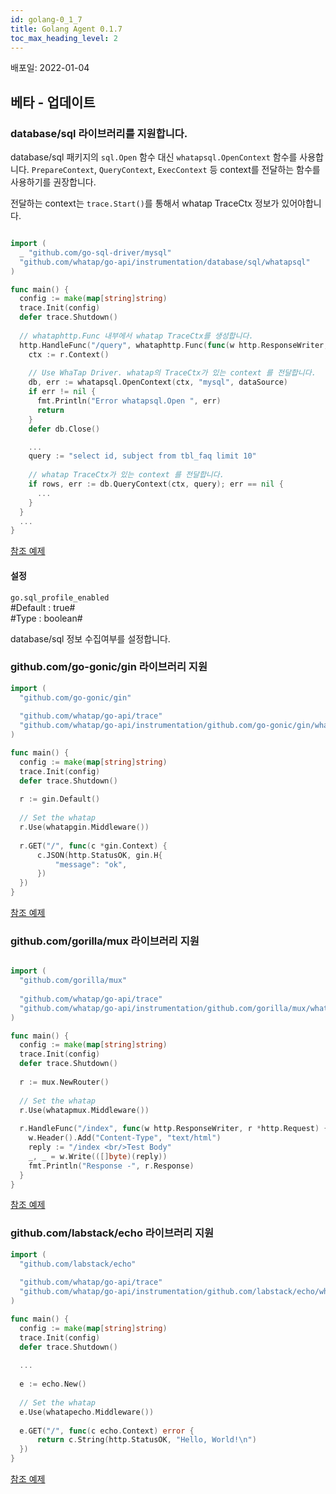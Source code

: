 ```yaml
---
id: golang-0_1_7
title: Golang Agent 0.1.7
toc_max_heading_level: 2
---
```



배포일: 2022-01-04

## 베타 - 업데이트

### database/sql 라이브러리를 지원합니다. 

database/sql 패키지의 `sql.Open` 함수 대신 `whatapsql.OpenContext` 함수를 사용합니다. `PrepareContext`, `QueryContext`, `ExecContext` 등 context를 전달하는 함수를 사용하기를 권장합니다. 

전달하는 context는 `trace.Start()`를 통해서 whatap TraceCtx 정보가 있어야합니다.

```go title='Install guide'

import (
  _ "github.com/go-sql-driver/mysql"
  "github.com/whatap/go-api/instrumentation/database/sql/whatapsql"
)

func main() {
  config := make(map[string]string)
  trace.Init(config)
  defer trace.Shutdown()
  
  // whataphttp.Func 내부에서 whatap TraceCtx를 생성합니다. 
  http.HandleFunc("/query", whataphttp.Func(func(w http.ResponseWriter, r *http.Request) {
    ctx := r.Context()
    
    // Use WhaTap Driver. whatap의 TraceCtx가 있는 context 를 전달합니다. 
    db, err := whatapsql.OpenContext(ctx, "mysql", dataSource)
    if err != nil {
      fmt.Println("Error whatapsql.Open ", err)
      return
    }
    defer db.Close()

    ... 
    query := "select id, subject from tbl_faq limit 10"
    
    // whatap TraceCtx가 있는 context 를 전달합니다. 
    if rows, err := db.QueryContext(ctx, query); err == nil {
      ...
    }
  }
  ...
}
```

[참조 예제](https://github.com/whatap/go-api-example/tree/main/database/sql)

#### 설정

`go.sql_profile_enabled`<br/>
#Default : true#<br/>
#Type : boolean#<br/>

database/sql 정보 수집여부를 설정합니다.

### github.com/go-gonic/gin 라이브러리 지원

```go title='Install guide'
import (
  "github.com/go-gonic/gin"
  
  "github.com/whatap/go-api/trace"
  "github.com/whatap/go-api/instrumentation/github.com/go-gonic/gin/whatapgin"
)

func main() {
  config := make(map[string]string)
  trace.Init(config)
  defer trace.Shutdown()
  
  r := gin.Default()
  
  // Set the whatap
  r.Use(whatapgin.Middleware())
  
  r.GET("/", func(c *gin.Context) {
      c.JSON(http.StatusOK, gin.H{
          "message": "ok",
      })
  })
}
```

[참조 예제](https://github.com/whatap/go-api-example/tree/main/github.com/gin-gonic/gin)


### github.com/gorilla/mux 라이브러리 지원

```go title='Install guide'

import (
  "github.com/gorilla/mux"
  
  "github.com/whatap/go-api/trace"
  "github.com/whatap/go-api/instrumentation/github.com/gorilla/mux/whatapmux"
)

func main() {
  config := make(map[string]string)
  trace.Init(config)
  defer trace.Shutdown()
  
  r := mux.NewRouter()
  
  // Set the whatap
  r.Use(whatapmux.Middleware())
  
  r.HandleFunc("/index", func(w http.ResponseWriter, r *http.Request) {
    w.Header().Add("Content-Type", "text/html")
    reply := "/index <br/>Test Body"
    _, _ = w.Write(([]byte)(reply))
    fmt.Println("Response -", r.Response)
  }
}
```

[참조 예제](https://github.com/whatap/go-api-example/tree/main/github.com/gorilla/mux)

### github.com/labstack/echo 라이브러리 지원

```go title='Install guide'
import (
  "github.com/labstack/echo"
  
  "github.com/whatap/go-api/trace"
  "github.com/whatap/go-api/instrumentation/github.com/labstack/echo/whatapecho"
)

func main() {
  config := make(map[string]string)
  trace.Init(config)
  defer trace.Shutdown()
  
  ...
  
  e := echo.New()
  
  // Set the whatap
  e.Use(whatapecho.Middleware())
  
  e.GET("/", func(c echo.Context) error {
      return c.String(http.StatusOK, "Hello, World!\n")
  })
}
```

[참조 예제](https://github.com/whatap/go-api-example/tree/main/github.com/labstack/echo)
